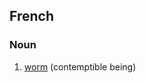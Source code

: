 ==French==

===Noun===
{{infl|fr|noun|g=f}}

# [[worm]] (contemptible being)

{{tbot entry|French|worm|2007|November}}